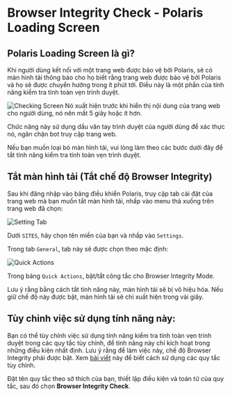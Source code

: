 # Browser Integrity Check - Polaris Loading Screen

## Polaris Loading Screen là gì?

Khi người dùng kết nối với một trang web được bảo vệ bởi Polaris, sẽ có màn hình tải thông báo cho họ biết rằng trang
web được bảo vệ bởi Polaris và họ sẽ được chuyển hướng trong ít phút tới. Điều này là một phần của tính năng kiểm tra
tính toàn vẹn trình duyệt.

![Checking Screen](/img/security-center/access-control/browser-integrity-check-checking-screen.png)
Nó xuất hiện trước khi hiển thị nội dung của trang web cho người dùng, nó nên mất 5 giây hoặc ít hơn.

Chức năng này sử dụng dấu vân tay trình duyệt của người dùng để xác thực nó, ngăn chặn bot truy cập trang web.

Nếu bạn muốn loại bỏ màn hình tải, vui lòng làm theo các bước dưới đây để tắt tính năng kiểm tra tính toàn vẹn trình duyệt.

## Tắt màn hình tải (Tắt chế độ Browser Integrity)

Sau khi đăng nhập vào bảng điều khiển Polaris, truy cập tab cài đặt của trang web mà bạn muốn tắt màn hình tải,
nhấp vào menu thả xuống trên trang web đã chọn:

![Setting Tab](/img/security-center/overview/settings-tab.png)

Dưới `SITES`, hãy chọn tên miền của bạn và nhấp vào `Settings`.

Trong tab `General`, tab này sẽ được chọn theo mặc định:

![Quick Actions](/img/security-center/access-control/browser-integrity-check-quick-actions.png)

Trong bảng `Quick Actions`, bật/tắt công tắc cho Browser Integrity Mode.

Lưu ý rằng bằng cách tắt tính năng này, màn hình tải sẽ bị vô hiệu hóa. Nếu giữ chế độ này được bật, màn hình tải sẽ
chỉ xuất hiện trong vài giây.

## Tùy chỉnh việc sử dụng tính năng này:

Bạn có thể tùy chỉnh việc sử dụng tính năng kiểm tra tính toàn vẹn trình duyệt trong các quy tắc tùy chỉnh, để tính năng
này chỉ kích hoạt trong những điều kiện nhất định. Lưu ý rằng để làm việc này, chế độ Browser Integrity phải
được bật. Xem [bài viết](../rules/custom-rules) này để biết cách sử dụng các quy tắc tùy chỉnh.

Đặt tên quy tắc theo sở thích của bạn, thiết lập điều kiện và toán tử của quy tắc, sau đó chọn **Browser Integrity Check**.
